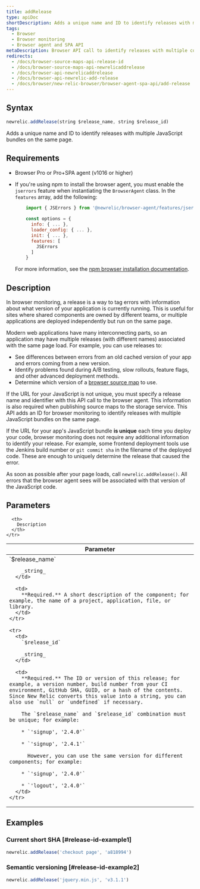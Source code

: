 ```yaml
---
title: addRelease
type: apiDoc
shortDescription: Adds a unique name and ID to identify releases with multiple JavaScript bundles on the same page.
tags:
  - Browser
  - Browser monitoring
  - Browser agent and SPA API
metaDescription: Browser API call to identify releases with multiple components on the same page.
redirects:
  - /docs/browser-source-maps-api-release-id
  - /docs/browser-source-maps-api-newrelicaddrelease
  - /docs/browser-api-newrelicaddrelease
  - /docs/browser-api-newrelic-add-release
  - /docs/browser/new-relic-browser/browser-agent-spa-api/add-release
---
```



## Syntax

```js
newrelic.addRelease(string $release_name, string $release_id)
```

Adds a unique name and ID to identify releases with multiple JavaScript bundles on the same page.

## Requirements

* Browser Pro or Pro+SPA agent (v1016 or higher)
* If you're using npm to install the browser agent, you must enable the `jserrors` feature when instantiating the `BrowserAgent` class. In the `features` array, add the following:

  ```js
      import { JSErrors } from '@newrelic/browser-agent/features/jserrors';
      
      const options = {
        info: { ... },
        loader_config: { ... },
        init: { ... },
        features: [
          JSErrors
        ]
      }
  ```

  For more information, see the [npm browser installation documentation](https://www.npmjs.com/package/@newrelic/browser-agent#new-relic-browser-agent).

## Description

In browser monitoring, a release is a way to tag errors with information about what version of your application is currently running. This is useful for sites where shared components are owned by different teams, or multiple applications are deployed independently but run on the same page.

Modern web applications have many interconnecting parts, so an application may have multiple releases (with different names) associated with the same page load. For example, you can use releases to:

* See differences between errors from an old cached version of your app and errors coming from a new version.
* Identify problems found during A/B testing, slow rollouts, feature flags, and other advanced deployment methods.
* Determine which version of a [browser source map](/docs/new-relic-browser-source-map-support) to use.

If the URL for your JavaScript is not unique, you must specify a release name and identifier with this API call to the browser agent. This information is also required when publishing source maps to the storage service. This API adds an ID for browser monitoring to identify releases with multiple JavaScript bundles on the same page.

If the URL for your app's JavaScript bundle **is unique** each time you deploy your code, browser monitoring does not require any additional information to identify your release. For example, some frontend deployment tools use the Jenkins build number or `git commit sha` in the filename of the deployed code. These are enough to uniquely determine the release that caused the error.

As soon as possible after your page loads, call `newrelic.addRelease()`. All errors that the browser agent sees will be associated with that version of the JavaScript code.

## Parameters

<table>
  <thead>
    <tr>
      <th width="25%">
        Parameter
      </th>

      <th>
        Description
      </th>
    </tr>
  </thead>

  <tbody>
    <tr>
      <td>
        `$release_name`

        _string_
      </td>

      <td>
        **Required.** A short description of the component; for example, the name of a project, application, file, or library.
      </td>
    </tr>

    <tr>
      <td>
        `$release_id`

        _string_
      </td>

      <td>
        **Required.** The ID or version of this release; for example, a version number, build number from your CI environment, GitHub SHA, GUID, or a hash of the contents. Since New Relic converts this value into a string, you can also use `null` or `undefined` if necessary.

        The `$release_name` and `$release_id` combination must be unique; for example:

        * `'signup', '2.4.0'`

        * `'signup', '2.4.1'`

          However, you can use the same version for different components; for example:

        * `'signup', '2.4.0'`

        * `'logout', '2.4.0'`
      </td>
    </tr>
  </tbody>
</table>

## Examples

### Current short SHA [#release-id-example1]

```js
newrelic.addRelease('checkout page', 'a818994')
```

### Semantic versioning [#release-id-example2]

```js
newrelic.addRelease('jquery.min.js', 'v3.1.1')
```
